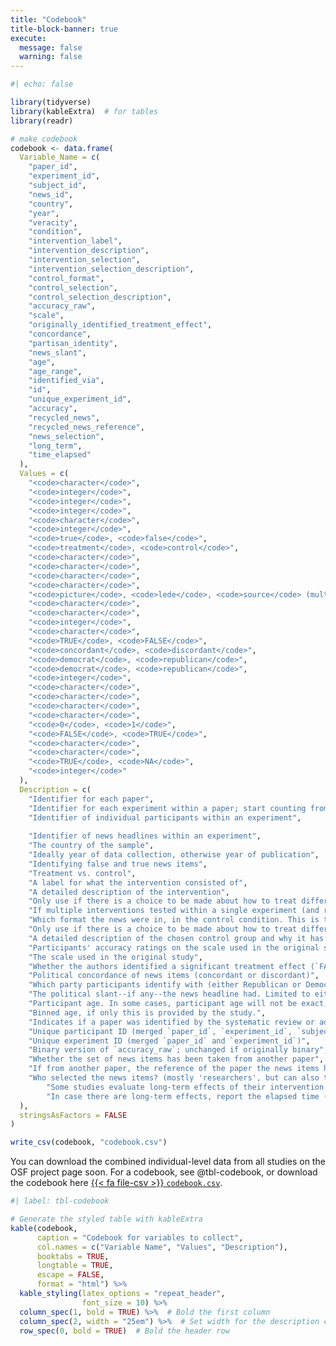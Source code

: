 ```yaml
---
title: "Codebook"
title-block-banner: true
execute:
  message: false
  warning: false
---
```


```r
#| echo: false

library(tidyverse)
library(kableExtra)  # for tables
library(readr)
```

```r
# make codebook
codebook <- data.frame(
  Variable_Name = c(
    "paper_id", 
    "experiment_id", 
    "subject_id", 
    "news_id", 
    "country", 
    "year", 
    "veracity", 
    "condition", 
    "intervention_label", 
    "intervention_description", 
    "intervention_selection",
    "intervention_selection_description",
    "control_format", 
    "control_selection",
    "control_selection_description",
    "accuracy_raw", 
    "scale", 
    "originally_identified_treatment_effect", 
    "concordance", 
    "partisan_identity", 
    "news_slant", 
    "age", 
    "age_range", 
    "identified_via", 
    "id", 
    "unique_experiment_id", 
    "accuracy", 
    "recycled_news", 
    "recycled_news_reference", 
    "news_selection", 
    "long_term", 
    "time_elapsed"
  ),
  Values = c(
    "<code>character</code>", 
    "<code>integer</code>", 
    "<code>integer</code>", 
    "<code>integer</code>", 
    "<code>character</code>", 
    "<code>integer</code>", 
    "<code>true</code>, <code>false</code>", 
    "<code>treatment</code>, <code>control</code>", 
    "<code>character</code>", 
    "<code>character</code>", 
    "<code>character</code>", 
    "<code>character</code>", 
    "<code>picture</code>, <code>lede</code>, <code>source</code> (multiple possible), <code>facebook</code>", 
    "<code>character</code>", 
    "<code>character</code>", 
    "<code>integer</code>", 
    "<code>character</code>", 
    "<code>TRUE</code>, <code>FALSE</code>", 
    "<code>concordant</code>, <code>discordant</code>", 
    "<code>democrat</code>, <code>republican</code>", 
    "<code>democrat</code>, <code>republican</code>", 
    "<code>integer</code>", 
    "<code>character</code>", 
    "<code>character</code>", 
    "<code>character</code>",
    "<code>character</code>", 
    "<code>0</code>, <code>1</code>", 
    "<code>FALSE</code>, <code>TRUE</code>", 
    "<code>character</code>", 
    "<code>character</code>",
    "<code>TRUE</code>, <code>NA</code>", 
    "<code>integer</code>"
  ),
  Description = c(
    "Identifier for each paper",
    "Identifier for each experiment within a paper; start counting from 1; even if a paper has only one experiment, assign it an identifier",
    "Identifier of individual participants within an experiment",
    
    "Identifier of news headlines within an experiment",
    "The country of the sample",
    "Ideally year of data collection, otherwise year of publication",
    "Identifying false and true news items",
    "Treatment vs. control",
    "A label for what the intervention consisted of",
    "A detailed description of the intervention",
    "Only use if there is a choice to be made about how to treat different interventions: Pick the intervention_label that corresponds the the condition to keep, or a vector of intervention labels in cases there should be a merge", 
    "If multiple interventions tested within a single experiment (and related to a single control group), reasoning as to which intervention to select",
    "Which format the news were in, in the control condition. This is typically also the format of the treatement condition, but since sometimes the format varies (.e.g. when presence of source is manipulated), we code it as 'control' format. We take for granted that all studies show news headlines. Can take multiple values, either acombination of `picture`, `lede`, and `source`, or some social media format, e.g. 'facebook'.", 
    "Only use if there is a choice to be made about how to treat different control conditions: Sometimes when there are multiple interventions, there are also multiple control groups; indicate the control group (or groups, in case of a merge) to keep",
    "A detailed description of the chosen control group and why it has been chosen", 
    "Participants' accuracy ratings on the scale used in the original study (either a number, if Likert-type scale, or binary",
    "The scale used in the original study",
    "Whether the authors identified a significant treatment effect (`FALSE` if no, `TRUE` if yes)",
    "Political concordance of news items (concordant or discordant)",
    "Which party participants identify with (either Republican or Democrat). By contrast to concordance, we only code this variable for studies on US participants",
    "The political slant--if any--the news headline had. Limited to either Republican or Democrat, and only coded for studies on US participants",
    "Participant age. In some cases, participant age will not be exact, but within a binned category. In this case, we will take the mid-point of this category for the age variable",
    "Binned age, if only this is provided by the study.",
    "Indicates if a paper was identified by the systematic review or added after",
    "Unique participant ID (merged `paper_id`, `experiment_id`, `subject_id`)",
    "Unique experiment ID (merged `paper_id` and `experiment_id`)",
    "Binary version of `accuracy_raw`; unchanged if originally binary", 
    "Whether the set of news items has been taken from another paper", 
    "If from another paper, the reference of the paper the news items have been taken from",
    "Who selected the news items? (mostly 'researchers', but can also take other levels)", 
        "Some studies evaluate long-term effects of their intervention. We have a specific definition of what counts as a valid evaluation: The long-term effects need to be measured (i) on a new set of news headlines (ii) participants must not be exposed to the treatement again (we don't want to measure cumulative effects, but durability). Long-term evaluations are not included in our main analyses)", 
        "In case there are long-term effects, report the elapsed time (in days) between exposure to treatment and follow-up evaluation"
  ),
  stringsAsFactors = FALSE
)

write_csv(codebook, "codebook.csv")
```

You can download the combined individual-level data from all studies on the OSF project page soon. For a codebook, see @tbl-codebook, or download the codebook here [{{< fa file-csv >}} `codebook.csv`](codebook.csv). 

```r
#| label: tbl-codebook

# Generate the styled table with kableExtra
kable(codebook, 
      caption = "Codebook for variables to collect",
      col.names = c("Variable Name", "Values", "Description"),
      booktabs = TRUE,
      longtable = TRUE, 
      escape = FALSE, 
      format = "html") %>%
  kable_styling(latex_options = "repeat_header",
                font_size = 10) %>% 
  column_spec(1, bold = TRUE) %>%  # Bold the first column
  column_spec(2, width = "25em") %>%  # Set width for the description column
  row_spec(0, bold = TRUE)  # Bold the header row
```



